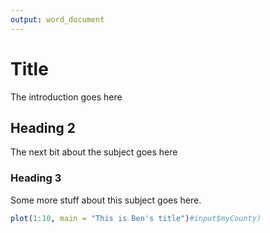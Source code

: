 --- 
output: word_document 
--- 
 
# Title 
 
The introduction goes here 
 
## Heading 2 
 
The next bit about the subject goes here 
 
### Heading 3 
 
Some more stuff about this subject goes here. 
 
```{r, echo = FALSE} 
 
plot(1:10, main = "This is Ben's title")#input$myCounty) 
 
``` 